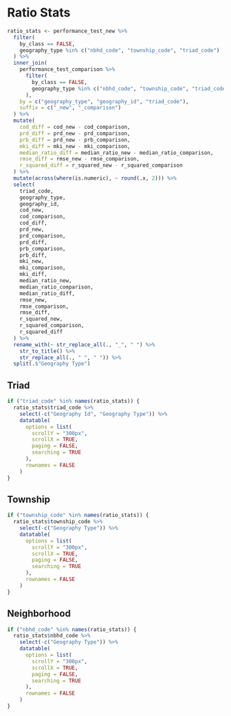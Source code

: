 
# Ratio Stats
```r
ratio_stats <- performance_test_new %>%
  filter(
    by_class == FALSE,
    geography_type %in% c("nbhd_code", "township_code", "triad_code")
  ) %>%
  inner_join(
    performance_test_comparison %>%
      filter(
        by_class == FALSE,
        geography_type %in% c("nbhd_code", "township_code", "triad_code")
      ),
    by = c("geography_type", "geography_id", "triad_code"),
    suffix = c("_new", "_comparison")
  ) %>%
  mutate(
    cod_diff = cod_new - cod_comparison,
    prd_diff = prd_new - prd_comparison,
    prb_diff = prd_new - prb_comparison,
    mki_diff = mki_new - mki_comparison,
    median_ratio_diff = median_ratio_new - median_ratio_comparison,
    rmse_diff = rmse_new - rmse_comparison,
    r_squared_diff = r_squared_new - r_squared_comparison
  ) %>%
  mutate(across(where(is.numeric), ~ round(.x, 2))) %>%
  select(
    triad_code,
    geography_type,
    geography_id,
    cod_new,
    cod_comparison,
    cod_diff,
    prd_new,
    prd_comparison,
    prd_diff,
    prb_comparison,
    prb_diff,
    mki_new,
    mki_comparison,
    mki_diff,
    median_ratio_new,
    median_ratio_comparison,
    median_ratio_diff,
    rmse_new,
    rmse_comparison,
    rmse_diff,
    r_squared_new,
    r_squared_comparison,
    r_squared_diff
  ) %>%
  rename_with(~ str_replace_all(., "_", " ") %>%
    str_to_title() %>%
    str_replace_all(., " ", " ")) %>%
  split(.$"Geography Type")
```

::: {.panel-tabset}

## Triad

```r
if ("triad_code" %in% names(ratio_stats)) {
  ratio_stats$triad_code %>%
    select(-c("Geography Id", "Geography Type")) %>%
    datatable(
      options = list(
        scrollY = "300px",
        scrollX = TRUE,
        paging = FALSE,
        searching = TRUE
      ),
      rownames = FALSE
    )
}
```

## Township

```r
if ("township_code" %in% names(ratio_stats)) {
  ratio_stats$township_code %>%
    select(-c("Geography Type")) %>%
    datatable(
      options = list(
        scrollY = "300px",
        scrollX = TRUE,
        paging = FALSE,
        searching = TRUE
      ),
      rownames = FALSE
    )
}
```

## Neighborhood

```r
if ("nbhd_code" %in% names(ratio_stats)) {
  ratio_stats$nbhd_code %>%
    select(-c("Geography Type")) %>%
    datatable(
      options = list(
        scrollY = "300px",
        scrollX = TRUE,
        paging = FALSE,
        searching = TRUE
      ),
      rownames = FALSE
    )
}
```

:::
